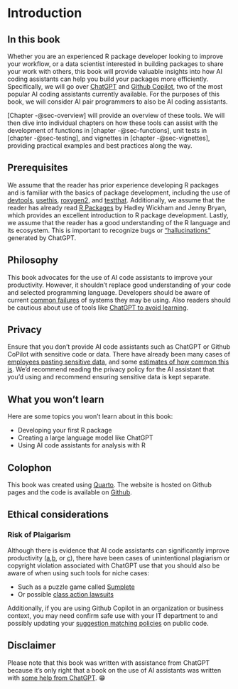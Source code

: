 # Introduction

## In this book

Whether you are an experienced R package developer looking to improve your workflow, or a data scientist interested in building packages to share your work with others, this book will provide valuable insights into how AI coding assistants can help you build your packages more efficiently. Specifically, we will go over [ChatGPT](https://openai.com/blog/chatgpt) and [Github Copilot](https://github.com/features/copilot), two of the most popular AI coding assistants currently available. For the purposes of this book, we will consider AI pair programmers to also be AI coding assistants.
 
[Chapter -@sec-overview] will provide an overview of these tools. We will then dive into individual chapters on how these tools can assist with the development of functions in [chapter -@sec-functions], unit tests in [chapter -@sec-testing], and vignettes in [chapter -@sec-vignettes], providing practical examples and best practices along the way.

## Prerequisites

We assume that the reader has prior experience developing R packages and is familiar with the basics of package development, including the use of [devtools](https://devtools.r-lib.org/), [usethis](https://usethis.r-lib.org/), [roxygen2](https://roxygen2.r-lib.org/), and [testthat](https://testthat.r-lib.org/). Additionally, we assume that the reader has already read [R Packages](https://r-pkgs.org/) by Hadley Wickham and Jenny Bryan, which provides an excellent introduction to R package development. Lastly, we assume that the reader has a good understanding of the R language and its ecosystem. This is important to recognize bugs or ["hallucinations"](https://en.wikipedia.org/wiki/Hallucination_(artificial_intelligence)) generated by ChatGPT.

## Philosophy

This book advocates for the use of AI code assistants to improve your productivity. However, it shouldn't replace good understanding of your code and selected programming language. Developers should be aware of current [common failures](https://arxiv.org/abs/2302.03494) of systems they may be using. Also readers should be cautious about use of tools like [ChatGPT to avoid learning](https://youtu.be/IgxzcOugvEI?t=214).

## Privacy

Ensure that you don't provide AI code assistants such as ChatGPT or Github CoPilot with sensitive code or data. There have already been many cases of [employees pasting sensitive data](https://www.darkreading.com/risk/employees-feeding-sensitive-business-data-chatgpt-raising-security-fears), and some [estimates of how common this is](https://www.cyberhaven.com/blog/4-2-of-workers-have-pasted-company-data-into-chatgpt/). We'd recommend reading the privacy policy for the AI assistant that you'd using and recommend ensuring sensitive data is kept separate. 

## What you won't learn

Here are some topics you won't learn about in this book:

* Developing your first R package
* Creating a large language model like ChatGPT
* Using AI code assistants for analysis with R

## Colophon

This book was created using [Quarto](https://quarto.org/docs/books/). The website is hosted on Github pages and the code is available on [Github](https://github.com/parmsam/ai-code-r-pkgs).

## Ethical considerations

### Risk of Plaigarism

Although there is evidence that AI code assistants can significantly improve productivity ([a](https://arxiv.org/abs/2302.06590),[b](https://github.blog/2022-09-07-research-quantifying-github-copilots-impact-on-developer-productivity-and-happiness/), or [c](https://github.blog/2022-07-14-research-how-github-copilot-helps-improve-developer-productivity/)), there have been cases of unintentional plagiarism or copyright violation associated with ChatGPT use that you should also be aware of when using such tools for niche cases:
 
* Such as a puzzle game called [Sumplete](https://www.digitaltrends.com/gaming/sumplete-chatgpt-ai-game-design-ethics/)
* Or possible [class action lawsuits](https://www.theverge.com/2022/11/8/23446821/microsoft-openai-github-copilot-class-action-lawsuit-ai-copyright-violation-training-data)

Additionally, if you are using Github Copilot in an organization or business context, you may need confirm safe use with your IT department to and possibly updating your [suggestion matching policies](https://docs.github.com/en/copilot/configuring-github-copilot/configuring-github-copilot-settings-in-your-organization#configuring-suggestion-matching-policies-for-github-copilot-in-your-organization) on public code.
<!-- * [ChatGPT and Software Testing Education: Promises & Perils](https://arxiv.org/abs/2302.03287) -->
<!-- * [Exploring AI Ethics of ChatGPT: A Diagnostic Analysis](https://arxiv.org/abs/2301.12867) -->

## Disclaimer

Please note that this book was written with assistance from ChatGPT because it's only right that a book on the use of AI assistants was written with [some help from ChatGPT](https://media.giphy.com/media/qAtZM2gvjWhPjmclZE/giphy.gif). 😁